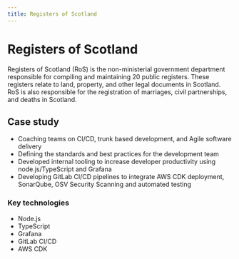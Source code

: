 ```yaml
---
title: Registers of Scotland
---
```


# Registers of Scotland

Registers of Scotland (RoS) is the non-ministerial government department responsible for compiling and maintaining 20 public registers. These registers relate to land, property, and other legal documents in Scotland. RoS is also responsible for the registration of marriages, civil partnerships, and deaths in Scotland.

## Case study

- Coaching teams on CI/CD, trunk based development, and Agile software delivery
- Defining the standards and best practices for the development team
- Developed internal tooling to increase developer productivity using node.js/TypeScript and Grafana
- Developing GitLab CI/CD pipelines to integrate AWS CDK deployment, SonarQube, OSV Security Scanning and automated testing

### Key technologies

- Node.js
- TypeScript
- Grafana
- GitLab CI/CD
- AWS CDK
